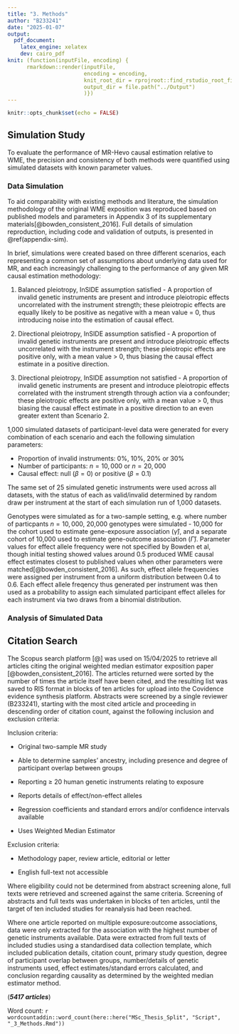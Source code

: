 ```yaml
---
title: "3. Methods"
author: "B233241"
date: "2025-01-07"
output:
  pdf_document:
    latex_engine: xelatex
    dev: cairo_pdf
knit: (function(inputFile, encoding) {
      rmarkdown::render(inputFile,
                        encoding = encoding,
                        knit_root_dir = rprojroot::find_rstudio_root_file(),
                        output_dir = file.path("../Output")
                        )})
---
```


```r
knitr::opts_chunk$set(echo = FALSE)
```

## Simulation Study

To evaluate the performance of MR-Hevo causal estimation relative to WME, the precision and consistency of both methods were quantified using simulated datasets with known parameter values.

### Data Simulation

To aid comparability with existing methods and literature, the simulation methodology of the original WME exposition was reproduced based on published models and parameters in Appendix 3 of its supplementary materials[@bowden_consistent_2016]. Full details of simulation reproduction, including code and validation of outputs, is presented in \@ref(appendix-sim). 

In brief, simulations were created based on three different scenarios, each representing a common set of assumptions about underlying data used for MR, and each increasingly challenging to the performance of any given MR causal estimation methodology:

1. Balanced pleiotropy, InSIDE assumption satisfied - A proportion of invalid genetic instruments are present and introduce pleiotropic effects uncorrelated with the instrument strength; these pleiotropic effects are equally likely to be positive as negative with a mean value = 0, thus introducing noise into the estimation of causal effect.

2. Directional pleiotropy, InSIDE assumption satisfied - A proportion of invalid genetic instruments are present and introduce pleiotropic effects uncorrelated with the instrument strength; these pleiotropic effects are positive only, with a mean value > 0, thus biasing the causal effect estimate in a positive direction.

3. Directional pleiotropy, InSIDE assumption not satisfied - A proportion of invalid genetic instruments are present and introduce pleiotropic effects correlated with the instrument strength through action via a confounder; these pleiotropic effects are positive only, with a mean value > 0, thus biasing the causal effect estimate in a positive direction to an even greater extent than Scenario 2.

1,000 simulated datasets of participant-level data were generated for every combination of each scenario and each the following simulation parameters:

  - Proportion of invalid instruments: 0%, 10%, 20% or 30%
  - Number of participants: $n = 10,000$ or $n = 20,000$
  - Causal effect: null ($\beta = 0$) or positive ($\beta = 0.1$)
  
  
The same set of 25 simulated genetic instruments were used across all datasets, with the status of each as valid/invalid determined by random draw per instrument at the start of each simulation run of 1,000 datasets.

Genotypes were simulated as for a two-sample setting, e.g. where number of particpants $n = 10,000$, 20,000 genotypes were simulated - 10,000 for the cohort used to estimate gene-exposure association ($\hat{\gamma}$), and a separate cohort of 10,000 used to estimate gene-outcome association ($\hat{\Gamma}$). Parameter values for effect allele frequency were not specified by Bowden et al, though initial testing showed values around 0.5 produced WME causal effect estimates closest to published values when other parameters were matched[@bowden_consistent_2016]. As such, effect allele frequencies were assigned per instrument from a uniform distribution between 0.4 to 0.6. Each effect allele freqency thus generated per instrument was then used as a probability to assign each simulated participant effect alleles for each instrument via two draws from a binomial distribution. 

### Analysis of Simulated Data



## Citation Search

The Scopus search platform [@] was used on 15/04/2025 to retrieve all articles citing the original weighted median estimator exposition paper [@bowden_consistent_2016]. The articles returned were sorted by the number of times the article itself have been cited, and the resulting list was saved to RIS format in blocks of ten articles for upload into the Covidence evidence synthesis platform. Abstracts were screened by a single reviewer (B233241), starting with the most cited article and proceeding in descending order of citation count, against the following inclusion and exclusion criteria:

Inclusion criteria:

- Original two-sample MR study

- Able to determine samples’ ancestry, including presence and degree of participant overlap between groups

- Reporting $\ge$ 20 human genetic instruments relating to exposure

- Reports details of effect/non-effect alleles

- Regression coefficients and standard errors and/or confidence intervals available
  
- Uses Weighted Median Estimator

Exclusion criteria: 

- Methodology paper, review article, editorial or letter

- English full-text not accessible


Where eligibility could not be determined from abstract screening alone, full texts were retrieved and screened against the same criteria. Screening of abstracts and full texts was undertaken in blocks of ten articles, until the target of ten included studies for reanalysis had been reached. 

Where one article reported on multiple exposure:outcome associations, data were only extracted for the association with the highest number of genetic instruments available. Data were extracted from full texts of included studies using a standardised data collection template, which included publication details, citation count, primary study question, degree of participant overlap between groups, number/details of genetic instruments used, effect estimates/standard errors calculated, and conclusion regarding causality as determined by the weighted median estimator method. 


(***5417 articles***)

Word count: `r wordcountaddin::word_count(here::here("MSc_Thesis_Split", "Script", "_3_Methods.Rmd"))`